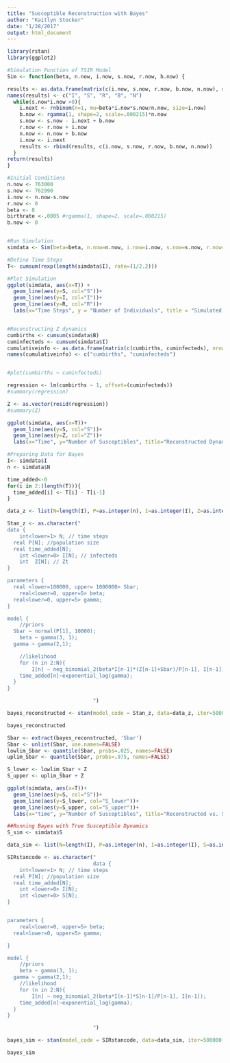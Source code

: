 ```yaml
---
title: "Susceptible Reconstruction with Bayes"
author: "Kaitlyn Stocker"
date: "1/28/2017"
output: html_document
---
```

```r
library(rstan)
library(ggplot2)
```

```r
#Simulation Function of TSIR Model 
Sim <- function(beta, n.now, i.now, s.now, r.now, b.now) {

results <- as.data.frame(matrix(c(i.now, s.now, r.now, b.now, n.now), nrow=1))
names(results) <- c("I", "S", "R", "B", "N")
  while(s.now*i.now >0){
    i.next <- rnbinom(n=1, mu=beta*i.now*s.now/n.now, size=i.now)
    b.now <- rgamma(1, shape=2, scale=.000215)*n.now
    s.now <- s.now - i.next + b.now
    r.now <- r.now + i.now
    n.now <- n.now + b.now 
    i.now <- i.next
    results <- rbind(results, c(i.now, s.now, r.now, b.now, n.now))
  }
return(results)
}

#Initial Conditions 
n.now <- 763000
s.now <- 762990
i.now <- n.now-s.now
r.now <- 0
beta <- 8
birthrate <-.0005 #rgamma(1, shape=2, scale=.000215)
b.now <- 0


#Run Simulation
simdata <- Sim(beta=beta, n.now=n.now, i.now=i.now, s.now=s.now, r.now=r.now, b.now=b.now)

#Define Time Steps
T<- cumsum(rexp(length(simdata$I), rate=(1/2.2)))

#Plot Simulation
ggplot(simdata, aes(x=T)) +
  geom_line(aes(y=S, col="S"))+
  geom_line(aes(y=I, col="I"))+
  geom_line(aes(y=R, col="R"))+
  labs(x="Time Steps", y = "Number of Individuals", title = "Simulated Epidemic Dynamics")



```


```r
#Reconstructing Z dynamics 
cumbirths <- cumsum(simdata$B)
cuminfecteds <- cumsum(simdata$I)
cumulativeinfo <- as.data.frame(matrix(c(cumbirths, cuminfecteds), nrow=length(cuminfecteds)))
names(cumulativeinfo) <- c("cumbirths", "cuminfecteds")


#plot(cumbirths ~ cuminfecteds)

regression <- lm(cumbirths ~ 1, offset=(cuminfecteds))
#summary(regression)

Z <- as.vector(resid(regression))
#summary(Z)

ggplot(simdata, aes(x=T))+
  geom_line(aes(y=S, col="S"))+
  geom_line(aes(y=Z, col="Z"))+
  labs(x="Time", y="Number of Susceptibles", title="Reconstructed Dynamics")
```


```r
#Preparing Data for Bayes
I<- simdata$I
n <- simdata$N

time_added<-0
for(i in 2:(length(T))){
  time_added[i] <- T[i] - T[i-1]
}

data_z <- list(N=length(I), P=as.integer(n), I=as.integer(I), Z=as.integer(Z), time_added=time_added)

```



```r
Stan_z <- as.character("
data {
	int<lower=1> N; // time steps
  real P[N]; //population size
  real time_added[N];
	int <lower=0> I[N]; // infecteds 
	int  Z[N]; // Zt 
}

parameters {
  real <lower=100000, upper= 1000000> Sbar;
	real<lower=0, upper=5> beta;
  real<lower=0, upper=5> gamma;
}

model {
	//priors
  Sbar ~ normal(P[1], 10000);
	beta ~ gamma(3, 1);
  gamma ~ gamma(2,1);

	//likelihood
	for (n in 2:N){
		I[n] ~ neg_binomial_2(beta*I[n-1]*(Z[n-1]+Sbar)/P[n-1], I[n-1]);
    time_added[n]~exponential_log(gamma);
  }
}

                            ")

bayes_reconstructed <- stan(model_code = Stan_z, data=data_z, iter=500000, chains=4)
```



```r
bayes_reconstructed

Sbar <- extract(bayes_reconstructed, 'Sbar')
Sbar <- unlist(Sbar, use.names=FALSE)
lowlim_Sbar <- quantile(Sbar, probs=.025, names=FALSE)
uplim_Sbar <- quantile(Sbar, probs=.975, names=FALSE)

S_lower <- lowlim_Sbar + Z
S_upper <- uplim_Sbar + Z

ggplot(simdata, aes(x=T))+
  geom_line(aes(y=S, col="S"))+
  geom_line(aes(y=S_lower, col="S_lower"))+
  geom_line(aes(y=S_upper, col="S_upper"))+
  labs(x="time", y="Number of Susceptibles", title="Reconstructed vs. Simulated Susceptible Dynamics")
```



```r
##Running Bayes with True Susceptible Dynamics 
S_sim <- simdata$S

data_sim <- list(N=length(I), P=as.integer(n), I=as.integer(I), S=as.integer(S_sim), time_added=time_added)

SIRstancode <- as.character("
                            data {
	int<lower=1> N; // time steps
  real P[N]; //population size
  real time_added[N];
	int <lower=0> I[N];
	int <lower=0> S[N];
}


parameters {
	real<lower=0, upper=5> beta;
  real<lower=0, upper=5> gamma;

}

model {
	//priors
	beta ~ gamma(3, 1);
  gamma ~ gamma(2,1);
	//likelihood
	for (n in 2:N){
		I[n] ~ neg_binomial_2(beta*I[n-1]*S[n-1]/P[n-1], I[n-1]);
    time_added[n]~exponential_log(gamma);
  }
}

                            ")

bayes_sim <- stan(model_code = SIRstancode, data=data_sim, iter=500000, chains=4)
```

```r
bayes_sim
```



